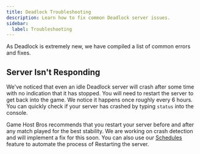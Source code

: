 ```yaml
---
title: Deadlock Troubleshooting
description: Learn how to fix common Deadlock server issues.
sidebar:
  label: Troubleshooting
---
```


As Deadlock is extremely new, we have compiled a list of common errors and fixes.

## Server Isn't Responding

We've noticed that even an idle Deadlock server will crash after some time with no indication that it has stopped. You will need to restart the server to get back into the game. We notice it happens once roughly every 6 hours. You can quickly check if your server has crashed by typing `status` into the console.

Game Host Bros recommends that you restart your server before and after any match played for the best stability. We are working on crash detection and will implement a fix for this soon. You can also use our [Schedules](/getting-started/schedules/) feature to automate the process of Restarting the server.